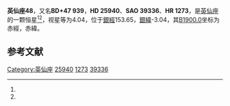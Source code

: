 {{Starbox begin
| name = 英仙座48
}}
{{Starbox observe
| epoch = [[J2000.0|J2000.0]]
| constell = [[英仙座|英仙座]]<ref name=SIMBAD>{{cite web
 | url=http://simbad.u-strasbg.fr/simbad/sim-id?Ident=HR+1273
 | title=Pulsating variable Star
 | publisher=Centre de Données astronomiques de Strasbourg
 | work=SIMBAD
 | accessdate=2012-07-13
 | archive-date=2019-08-12
 | archive-url=https://web.archive.org/web/20190812145526/http://simbad.u-strasbg.fr/simbad/sim-id?Ident=HR+1273
 }}</ref><ref name=DATA>{{cite web
 | url=http://vizier.u-strasbg.fr/viz-bin/VizieR-5?-out.add=.&-source=5050&-corr=PK=HR&-out.max=9999&HR=1273
 | title=VizieR Detailed Page
 | accessdate=2012-07-13
 | archive-date=2016-03-05
 | archive-url=https://web.archive.org/web/20160305002732/http://vizier.u-strasbg.fr/viz-bin/VizieR-5?-out.add=.&-source=5050&-corr=PK=HR&-out.max=9999&HR=1273
 | dead-url=no
 }}</ref>
| 星官 = 
| ra = {{RA|4|8|39.7}}<ref name=SIMBAD /><ref name=DATA />
| dec = {{DEC|+47|42|45}}<ref name=SIMBAD /><ref name=DATA />
| appmag_v = 4.04<ref name=SIMBAD /><ref name=DATA />
}}
{{Starbox character
| class = B3Ve<ref name=SIMBAD /><ref name=DATA />
| b-v = -0.03<ref name=SIMBAD /><ref name=DATA />
| u-b = -0.55<ref name=SIMBAD /><ref name=DATA />
| r-i = -0.02<ref name=SIMBAD /><ref name=DATA />
| variable = 
}}
{{Starbox astrometry
| radial_v = -0.55
| prop_mo_ra = 1
| parallax = 0.02
| p_error = 
}}
{{Starbox catalog
| names =BD+47 939，[[SAO星表|SAO]] 39336，[[HD星表|HD]] 25940，[[HR星表|HR]] 1273}}
{{Starbox reference |Simbad=HR+1273}}
{{Starbox end}}

'''英仙座48'''，又名'''BD+47 939'''，'''HD 25940'''、'''SAO 39336'''、'''HR 1273'''，是[[英仙座|英仙座]]的一颗恒星<ref name=SIMBAD /><ref name=DATA />，视星等为4.04，位于[[銀道座標系|銀經]]153.65，[[銀道座標系|銀緯]]-3.04，其[[B1900.0|B1900.0]]坐标为赤經{{RA|4|1|23.9}}，赤緯{{DEC|+47|-3.04|44}}。

== 参考文献 ==
{{reflist}}

{{star-stub}}

{{英仙座恒星}}
{{星官|天船|9|10}}
[[Category:英仙座|Category:英仙座]]
[[Category:HD和HDE天體|25940]]
[[Category:HR天體|1273]]
[[Category:SAO天體|39336]]